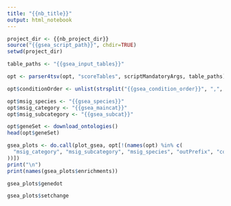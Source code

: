 ```yaml
---
title: "{{nb_title}}"
output: html_notebook
---
```


```r
project_dir <- {{nb_project_dir}}
source("{{gsea_script_path}}", chdir=TRUE)
setwd(project_dir)
```

```r
table_paths <- "{{gsea_input_tables}}"

opt <- parser4tsv(opt, "scoreTables", scriptMandatoryArgs, table_paths)

opt$conditionOrder <- unlist(strsplit("{{gsea_condition_order}}", ",", fixed=TRUE))

opt$msig_species <- "{{gsea_species}}"
opt$msig_category <- "{{gsea_maincat}}"
opt$msig_subcategory <- "{{gsea_subcat}}"
```

```r
opt$geneSet <- download_ontologies()
head(opt$geneSet)
```

```r
gsea_plots <- do.call(plot_gsea, opt[!(names(opt) %in% c(
  "msig_category", "msig_subcategory", "msig_species", "outPrefix", "commandRpath", "outFile"
))])
print("\n")
print(names(gsea_plots$enrichments))
```

```r
gsea_plots$genedot
```
```r
gsea_plots$setchange
```